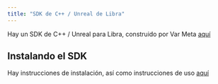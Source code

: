 ```yaml
---
title: "SDK de C++ / Unreal de Libra"
---
```


Hay un SDK de C++ / Unreal para Libra, construido por Var Meta [aquí](https://github.com/VAR-META-Tech/Libra-Cpp-SDK/)

## Instalando el SDK

Hay instrucciones de instalación, así como instrucciones de uso [aquí](https://github.com/VAR-META-Tech/Libra-Cpp-SDK/?tab=readme-ov-file#installation-guide)

